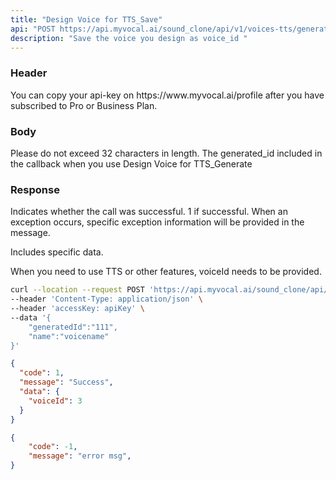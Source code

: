 ---
title: "Design Voice for TTS_Save"
api: "POST https://api.myvocal.ai/sound_clone/api/v1/voices-tts/generate/save"
description: "Save the voice you design as voice_id "
---

### Header
<ParamField header="accessKey"   type="string" required>
  You can copy your api-key on https://www.myvocal.ai/profile after you have subscribed to Pro or Business Plan.
</ParamField>

### Body
<ParamField body="name" type="string" required>
Please do not exceed 32 characters in length.
</ParamField>
<ParamField body="generatedId" type="string" required>
The generated_id included in the callback when you use Design Voice for TTS_Generate
</ParamField>





### Response
<ResponseField name="code" type="number">
  Indicates whether the call was successful. 1 if successful.
</ResponseField>

<ResponseField name="message" type="string">
  When an exception occurs, specific exception information will be provided in the message.
</ResponseField>

<ResponseField name="data" type="object">

Includes specific data.

<Expandable title="Toggle object">

<ResponseField name="voiceId" type="string">
  When you need to use TTS or other features, voiceId needs to be provided.
</ResponseField>

</Expandable>

</ResponseField>


<RequestExample>

```bash Example Request
curl --location --request POST 'https://api.myvocal.ai/sound_clone/api/v1/voices-tts/generate/save' \
--header 'Content-Type: application/json' \
--header 'accessKey: apiKey' \
--data '{
    "generatedId":"111",
    "name":"voicename"
}'
```
</RequestExample>

<ResponseExample>

```json  200（success）
{
  "code": 1,
  "message": "Success",
  "data": {
    "voiceId": 3
  }
}
```
```json  200（fail）
{
  	"code": -1,
	"message": "error msg",
}
```

</ResponseExample>
